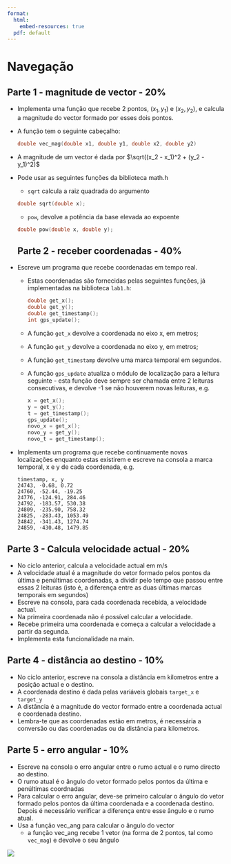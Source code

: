 ```yaml
---
format:
  html:
    embed-resources: true
  pdf: default
---
```


# Navegação

## Parte 1 - magnitude de vector - 20%

- Implementa uma função que recebe 2 pontos, $(x_1, y_1$) e $(x_2, y_2)$, e calcula a magnitude do vector formado por esses dois pontos.
- A função tem o seguinte cabeçalho:
  ```c
  double vec_mag(double x1, double y1, double x2, double y2)
  ```
- A magnitude de um vector é dada por
  $\sqrt((x_2 - x_1)^2 + (y_2 - y_1)^2)$
- Pode usar as seguintes funções da biblioteca math.h
  - `sqrt` calcula a raiz quadrada do argumento
  ```c
  double sqrt(double x);
  ```
  - `pow`, devolve a potência da base elevada ao expoente
  ```c
  double pow(double x, double y);
  ```
## Parte 2 - receber coordenadas - 40%

- Escreve um programa que recebe coordenadas em tempo real.
  - Estas coordenadas são fornecidas pelas seguintes funções, já implementadas na biblioteca `lab1.h`:
    ```c
    double get_x();
    double get_y();
    double get_timestamp();
    int gps_update();
    ```
  - A função `get_x` devolve a coordenada no eixo x, em metros;
  - A função `get_y` devolve a coordenada no eixo y, em metros;
  - A função `get_timestamp` devolve uma marca temporal em segundos.
  - A função `gps_update` atualiza o módulo de localização para a leitura seguinte - esta função deve sempre ser chamada entre 2 leituras consecutivas, e devolve -1 se não houverem novas leituras, e.g.
    ```c
    x = get_x();
    y = get_y();
    t = get_timestamp();
    gps_update();
    novo_x = get_x();
    novo_y = get_y();
    novo_t = get_timestamp();
    ```
- Implementa um programa que recebe continuamente novas localizações enquanto estas existirem e escreve na consola a marca temporal, x e y de cada coordenada, e.g.
  ```text
  timestamp, x, y
  24743, -0.68, 0.72
  24760, -52.44, -19.25
  24776, -124.91, 284.46
  24792, -183.57, 530.38
  24809, -235.90, 758.32
  24825, -283.43, 1053.49
  24842, -341.43, 1274.74
  24859, -430.48, 1479.85
  ```


## Parte 3 - Calcula velocidade actual - 20%

- No ciclo anterior, calcula a velocidade actual em m/s
- A velocidade atual é a magnitude do vetor formado pelos pontos da última e penúltimas coordenadas, a dividir pelo tempo que passou entre essas 2 leituras (isto é, a diferença entre as duas últimas marcas temporais em segundos)
- Escreve na consola, para cada coordenada recebida, a velocidade actual.
- Na primeira coordenada não é possível calcular a velocidade.
- Recebe primeira uma coordenada e começa a calcular a velocidade a partir da segunda.
- Implementa esta funcionalidade na main.

## Parte 4 - distância ao destino - 10%

- No ciclo anterior, escreve na consola a distância em kilometros entre a posição actual e o destino.
- A coordenada destino é dada pelas variáveis globais `target_x` e `target_y`
- A distância é a magnitude do vector formado entre a coordenada actual e coordenada destino.
- Lembra-te que as coordenadas estão em metros, é necessária a conversão ou das coordenadas ou da distância para kilometros.


## Parte 5 - erro angular - 10%

- Escreve na consola o erro angular entre o rumo actual e o rumo directo ao destino.
- O rumo atual é o ângulo do vetor formado pelos pontos da última e penúltimas coordnadas
- Para calcular o erro angular, deve-se primeiro calcular o ângulo do vetor formado pelos pontos da última coordenada  e a coordenada destino. Depois é necessário verificar a diferença entre esse ângulo e o rumo atual.
- Usa a função vec_ang para calcular o ângulo do vector
  - a função vec_ang recebe 1 vetor (na forma de 2 pontos, tal como `vec_mag`) e devolve o seu ângulo




![](https://www.geogebra.org/resource/rSMUM8Yp/LMwMKUvVjtGRlOxP/material-rSMUM8Yp.png)